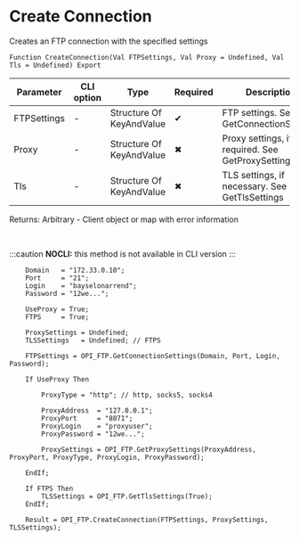 ﻿---
sidebar_position: 1
description: Create Connection  and other functions to work with FTP in the Open Integration Package, a free open-source integration library for 1C:Enterprise 8, OneScript and CLI
keywords: [1C, 1С, 1С:Enterprise, 1С:Enterprise 8.3, API, Integration, Services, Exchange, OneScript, CLI, FTP]
---


# Create Connection 
 Creates an FTP connection with the specified settings



`Function CreateConnection(Val FTPSettings, Val Proxy = Undefined, Val Tls = Undefined) Export`

  | Parameter | CLI option | Type | Required | Description |
  |-|-|-|-|-|
  | FTPSettings | - | Structure Of KeyAndValue | &#x2714; | FTP settings. See GetConnectionSettings |
  | Proxy | - | Structure Of KeyAndValue | &#x2716; | Proxy settings, if required. See GetProxySettings |
  | Tls | - | Structure Of KeyAndValue | &#x2716; | TLS settings, if necessary. See GetTlsSettings |

  
  Returns:  Arbitrary - Client object or map with error information

<br/>


:::caution
**NOCLI:** this method is not available in CLI version
:::
<br/>



```bsl title="1C:Enterprise/OneScript code example"
    Domain   = "172.33.0.10";
    Port     = "21";
    Login    = "bayselonarrend";
    Password = "12we...";

    UseProxy = True;
    FTPS     = True;

    ProxySettings = Undefined;
    TLSSettings   = Undefined; // FTPS

    FTPSettings = OPI_FTP.GetConnectionSettings(Domain, Port, Login, Password);

    If UseProxy Then

        ProxyType = "http"; // http, socks5, socks4

        ProxyAddress  = "127.0.0.1";
        ProxyPort     = "8071";
        ProxyLogin    = "proxyuser";
        ProxyPassword = "12we...";

        ProxySettings = OPI_FTP.GetProxySettings(ProxyAddress, ProxyPort, ProxyType, ProxyLogin, ProxyPassword);

    EndIf;

    If FTPS Then
        TLSSettings = OPI_FTP.GetTlsSettings(True);
    EndIf;

    Result = OPI_FTP.CreateConnection(FTPSettings, ProxySettings, TLSSettings);
```
 





